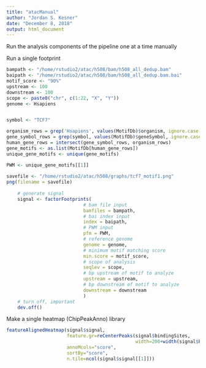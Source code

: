 ```yaml
---
title: "atacManual"
author: "Jordan S. Kesner"
date: "December 8, 2018"
output: html_document
---
```


Run the analysis components of the pipeline one at a time manually


Run a single footprint
```r

bampath <- "/home/rstudio2/atac/h508/bam/h508_all_dedup.bam"
baipath <- "/home/rstudio2/atac/h508/bam/h508_all_dedup.bam.bai"
motif_score <- "90%"
upstream <- 100
downstream <- 100
scope <- paste0("chr", c(1:22, "X", "Y"))
genome <- Hsapiens


symbol <- "TCF7"

organism_rows = grep('Hsapiens', values(MotifDb)$organism, ignore.case = TRUE)
gene_symbol_rows = grep(symbol, values(MotifDb)$geneSymbol, ignore.case = TRUE)
human_gene_rows = intersect(gene_symbol_rows, organism_rows)
gene_motifs <- as.list(MotifDb[human_gene_rows])
unique_gene_motifs <- unique(gene_motifs)

PWM <- unique_gene_motifs[[1]]
  
savefile <- "/home/rstudio2/atac/h508/graphs/tcf7_motif1.png"
png(filename = savefile)
    
    # generate signal
    signal <- factorFootprints(
                            # bam file input
                            bamfiles = bampath,
                            # bai index input
                            index = baipath,
                            # PWM input
                            pfm = PWM,
                            # reference genome
                            genome = genome,
                            # minimum motif matching score
                            min.score = motif_score,
                            # scope of analysis
                            seqlev = scope,
                            # bp upstream of motif to analyze
                            upstream = upstream,
                            # bp downstream of motif to analyze
                            downstream = downstream
                            )
    # turn off, important
    dev.off()


```


Make a single heatmap (ChipPeakAnno) library
```r

featureAlignedHeatmap(signal$signal, 
                      feature.gr=reCenterPeaks(signal$bindingSites,
                                               width=200+width(signal$bindingSites[1])), 
                      annoMcols="score",
                      sortBy="score",
                      n.tile=ncol(signal$signal[[1]]))

```


